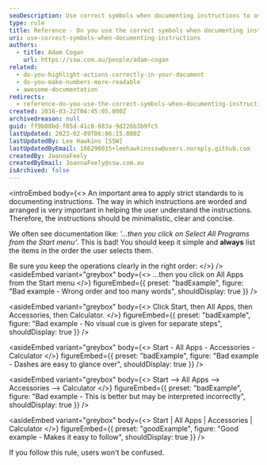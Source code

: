 ```yaml
---
seoDescription: Use correct symbols when documenting instructions to avoid user confusion and improve understanding by clearly listing steps in the correct order.
type: rule
title: Reference - Do you use the correct symbols when documenting instructions?
uri: use-correct-symbols-when-documenting-instructions
authors:
  - title: Adam Cogan
    url: https://ssw.com.au/people/adam-cogan
related:
  - do-you-highlight-actions-correctly-in-your-document
  - do-you-make-numbers-more-readable
  - awesome-documentation
redirects:
  - reference-do-you-use-the-correct-symbols-when-documenting-instructions
created: 2016-03-22T04:45:05.000Z
archivedreason: null
guid: ff9b08bd-f85d-41c8-883a-9d226b3b9fc5
lastUpdated: 2023-02-09T06:06:15.000Z
lastUpdatedBy: Lee Hawkins [SSW]
lastUpdatedByEmail: 106290015+leehawkinsssw@users.noreply.github.com
createdBy: JoannaFeely
createdByEmail: JoannaFeely@ssw.com.au
isArchived: false
---
```


<introEmbed
  body={<>
An important area to apply strict standards to is documenting instructions. The way in which instructions are worded and arranged is very important in helping the user understand the instructions. Therefore, the instructions should be minimalistic, clear and concise.

We often see documentation like: _'...then you click on Select All Programs from the Start menu'_. This is bad! You should keep it simple and **always** list the items in the order the user selects them.

Be sure you keep the operations clearly in the right order:
  </>}
/>
<asideEmbed
  variant="greybox"
  body={<>
    ...then you click on All Apps from the Start menu
  </>}
  figureEmbed={{
    preset: "badExample",
    figure: "Bad example - Wrong order and too many words",
    shouldDisplay: true
  }}
/>

<asideEmbed
  variant="greybox"
  body={<>
    Click Start, then All Apps, then Accessories, then Calculator.
  </>}
  figureEmbed={{
    preset: "badExample",
    figure: "Bad example - No visual cue is given for separate steps",
    shouldDisplay: true
  }}
/>

<asideEmbed
  variant="greybox"
  body={<>
    Start - All Apps - Accessories - Calculator
  </>}
  figureEmbed={{
    preset: "badExample",
    figure: "Bad example - Dashes are easy to glance over",
    shouldDisplay: true
  }}
/>

<asideEmbed
  variant="greybox"
  body={<>
    Start --&gt; All Apps --&gt; Accessories --&gt; Calculator
  </>}
  figureEmbed={{
    preset: "badExample",
    figure: "Bad example - This is better but may be interpreted incorrectly",
    shouldDisplay: true
  }}
/>

<asideEmbed
  variant="greybox"
  body={<>
    Start | All Apps | Accessories | Calculator
  </>}
  figureEmbed={{
    preset: "goodExample",
    figure: "Good example - Makes it easy to follow",
    shouldDisplay: true
  }}
/>

If you follow this rule, users won't be confused.
